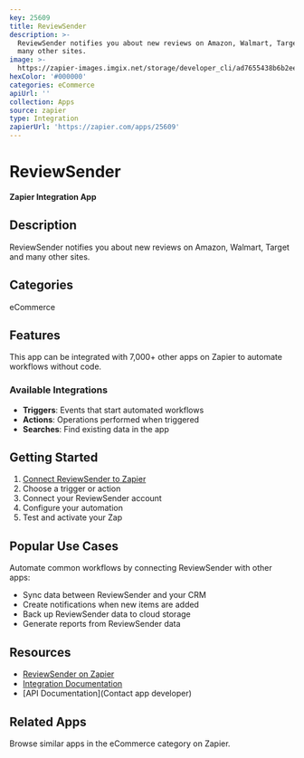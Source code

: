 ```yaml
---
key: 25609
title: ReviewSender
description: >-
  ReviewSender notifies you about new reviews on Amazon, Walmart, Target and
  many other sites.
image: >-
  https://zapier-images.imgix.net/storage/developer_cli/ad7655438b6b2eecfb603afaf534c64a.png?auto=format%2Ccompress&ixlib=python-3.0.0&q=50
hexColor: '#000000'
categories: eCommerce
apiUrl: ''
collection: Apps
source: zapier
type: Integration
zapierUrl: 'https://zapier.com/apps/25609'
---
```

# ReviewSender

**Zapier Integration App**

## Description

ReviewSender notifies you about new reviews on Amazon, Walmart, Target and many other sites.

## Categories

eCommerce

## Features

This app can be integrated with 7,000+ other apps on Zapier to automate workflows without code.

### Available Integrations

- **Triggers**: Events that start automated workflows
- **Actions**: Operations performed when triggered
- **Searches**: Find existing data in the app

## Getting Started

1. [Connect ReviewSender to Zapier](https://zapier.com/apps/25609)
2. Choose a trigger or action
3. Connect your ReviewSender account
4. Configure your automation
5. Test and activate your Zap

## Popular Use Cases

Automate common workflows by connecting ReviewSender with other apps:

- Sync data between ReviewSender and your CRM
- Create notifications when new items are added
- Back up ReviewSender data to cloud storage
- Generate reports from ReviewSender data

## Resources

- [ReviewSender on Zapier](https://zapier.com/apps/25609)
- [Integration Documentation](https://zapier.com/apps/25609/integrations)
- [API Documentation](Contact app developer)

## Related Apps

Browse similar apps in the eCommerce category on Zapier.
